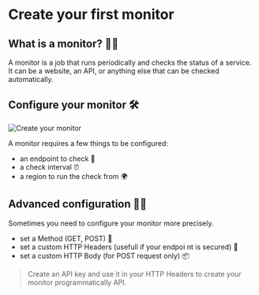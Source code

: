 # Create your first monitor

## What is a monitor? 🧑‍🏫

A monitor is a job that runs periodically and checks the status of a service. It
can be a website, an API, or anything else that can be checked automatically.

## Configure your monitor 🛠

![Create your monitor](/img/monitor/monitor.png)

A monitor requires a few things to be configured:

- an endpoint to check 🔗
- a check interval ⏰
- a region to run the check from 🌍

## Advanced configuration 🧙‍♂️

Sometimes you need to configure your monitor more precisely.

- set a Method (GET, POST) 🧭
- set a custom HTTP Headers (usefull if your endpoi nt is secured) 🔑
- set a custom HTTP Body (for POST request only) 📦

> Create an API key and use it in your HTTP Headers to create your monitor
> programmatically API.
